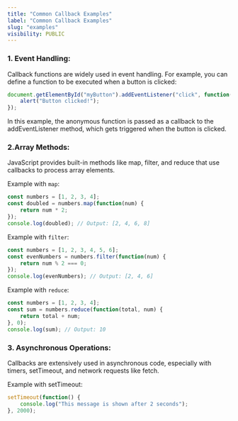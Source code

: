 ```yaml
---
title: "Common Callback Examples"
label: "Common Callback Examples"
slug: "examples"
visibility: PUBLIC
---
```


### 1. Event Handling: 
Callback functions are widely used in event handling. For example, you can define a function to be executed when a button is clicked:

```js
document.getElementById("myButton").addEventListener("click", function() {
    alert("Button clicked!");
});
```
In this example, the anonymous function is passed as a callback to the addEventListener method, which gets triggered when the button is clicked.

### 2.Array Methods: 
JavaScript provides built-in methods like map, filter, and reduce that use callbacks to process array elements.

Example with `map`:
```js
const numbers = [1, 2, 3, 4];
const doubled = numbers.map(function(num) {
    return num * 2;
});
console.log(doubled); // Output: [2, 4, 6, 8]
```

Example with `filter`:
```js
const numbers = [1, 2, 3, 4, 5, 6];
const evenNumbers = numbers.filter(function(num) {
    return num % 2 === 0;
});
console.log(evenNumbers); // Output: [2, 4, 6]
```

Example with `reduce`:
```js
const numbers = [1, 2, 3, 4];
const sum = numbers.reduce(function(total, num) {
    return total + num;
}, 0);
console.log(sum); // Output: 10
```

### 3. Asynchronous Operations: 
Callbacks are extensively used in asynchronous code, especially with timers, setTimeout, and network requests like fetch.

Example with setTimeout:
```js
setTimeout(function() {
    console.log("This message is shown after 2 seconds");
}, 2000);
```